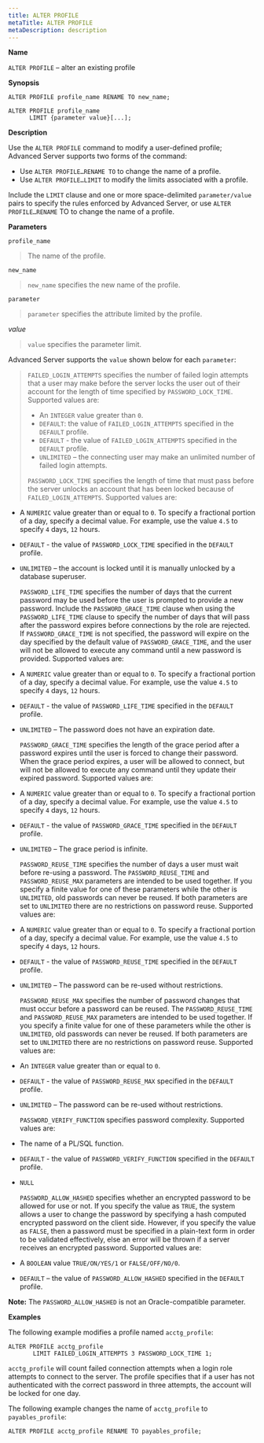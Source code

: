 ```yaml
---
title: ALTER PROFILE
metaTitle: ALTER PROFILE
metaDescription: description
---
```


**Name**

`ALTER PROFILE` – alter an existing profile

**Synopsis**

``` text
ALTER PROFILE profile_name RENAME TO new_name;

ALTER PROFILE profile_name
      LIMIT {parameter value}[...];
```

**Description**

Use the `ALTER PROFILE` command to modify a user-defined profile;
Advanced Server supports two forms of the command:

  - Use `ALTER PROFILE…RENAME TO` to change the name of a profile.
  - Use `ALTER PROFILE…LIMIT` to modify the limits associated with a
    profile.

Include the `LIMIT` clause and one or more space-delimited
`parameter/value` pairs to specify the rules enforced by Advanced
Server, or use `ALTER PROFILE…RENAME` TO to change the name of a
profile.

**Parameters**

`profile_name`

> The name of the profile.

`new_name`

> `new_name` specifies the new name of the profile.

`parameter`

> `parameter` specifies the attribute limited by the profile.

*value*

> `value` specifies the parameter limit.

Advanced Server supports the `value` shown below for each `parameter`:

> `FAILED_LOGIN_ATTEMPTS` specifies the number of failed login attempts
> that a user may make before the server locks the user out of their
> account for the length of time specified by `PASSWORD_LOCK_TIME`.
> Supported values are:
> 
>   - An `INTEGER` value greater than `0`.
>   - `DEFAULT`: the value of `FAILED_LOGIN_ATTEMPTS` specified in the
>     `DEFAULT` profile.
>   - `DEFAULT` - the value of `FAILED_LOGIN_ATTEMPTS` specified in the
>     `DEFAULT` profile.
>   - `UNLIMITED` – the connecting user may make an unlimited number of
>     failed login attempts.
> 
> `PASSWORD_LOCK_TIME` specifies the length of time that must pass
> before the server unlocks an account that has been locked because of
> `FAILED_LOGIN_ATTEMPTS`. Supported values are:

  - A `NUMERIC` value greater than or equal to `0`. To specify a
    fractional portion of a day, specify a decimal value. For example,
    use the value `4.5` to specify `4` days, `12` hours.

  - `DEFAULT` - the value of `PASSWORD_LOCK_TIME` specified in the
    `DEFAULT` profile.

  - `UNLIMITED` – the account is locked until it is manually unlocked by
    a database superuser.
    
    `PASSWORD_LIFE_TIME` specifies the number of days that the current
    password may be used before the user is prompted to provide a new
    password. Include the `PASSWORD_GRACE_TIME` clause when using the
    `PASSWORD_LIFE_TIME` clause to specify the number of days that will
    pass after the password expires before connections by the role are
    rejected. If `PASSWORD_GRACE_TIME` is not specified, the password
    will expire on the day specified by the default value of
    `PASSWORD_GRACE_TIME`, and the user will not be allowed to execute
    any command until a new password is provided. Supported values are:

  - A `NUMERIC` value greater than or equal to `0`. To specify a
    fractional portion of a day, specify a decimal value. For example,
    use the value `4.5` to specify `4` days, `12` hours.

  - `DEFAULT` - the value of `PASSWORD_LIFE_TIME` specified in the
    `DEFAULT` profile.

  - `UNLIMITED` – The password does not have an expiration date.
    
    `PASSWORD_GRACE_TIME` specifies the length of the grace period after
    a password expires until the user is forced to change their
    password. When the grace period expires, a user will be allowed to
    connect, but will not be allowed to execute any command until they
    update their expired password. Supported values are:

  - A `NUMERIC` value greater than or equal to `0`. To specify a
    fractional portion of a day, specify a decimal value. For example,
    use the value `4.5` to specify `4` days, `12` hours.

  - `DEFAULT` - the value of `PASSWORD_GRACE_TIME` specified in the
    `DEFAULT` profile.

  - `UNLIMITED` – The grace period is infinite.
    
    `PASSWORD_REUSE_TIME` specifies the number of days a user must wait
    before re-using a password. The `PASSWORD_REUSE_TIME` and
    `PASSWORD_REUSE_MAX` parameters are intended to be used together. If
    you specify a finite value for one of these parameters while the
    other is `UNLIMITED`, old passwords can never be reused. If both
    parameters are set to `UNLIMITED` there are no restrictions on
    password reuse. Supported values are:

  - A `NUMERIC` value greater than or equal to `0`. To specify a
    fractional portion of a day, specify a decimal value. For example,
    use the value `4.5` to specify `4` days, `12` hours.

  - `DEFAULT` - the value of `PASSWORD_REUSE_TIME` specified in the
    `DEFAULT` profile.

  - `UNLIMITED` – The password can be re-used without restrictions.
    
    `PASSWORD_REUSE_MAX` specifies the number of password changes that
    must occur before a password can be reused. The
    `PASSWORD_REUSE_TIME` and `PASSWORD_REUSE_MAX` parameters are
    intended to be used together. If you specify a finite value for one
    of these parameters while the other is `UNLIMITED`, old passwords
    can never be reused. If both parameters are set to `UNLIMITED` there
    are no restrictions on password reuse. Supported values are:

  - An `INTEGER` value greater than or equal to `0`.

  - `DEFAULT` - the value of `PASSWORD_REUSE_MAX` specified in the
    `DEFAULT` profile.

  - `UNLIMITED` – The password can be re-used without restrictions.
    
    `PASSWORD_VERIFY_FUNCTION` specifies password complexity. Supported
    values are:

  - The name of a PL/SQL function.

  - `DEFAULT` - the value of `PASSWORD_VERIFY_FUNCTION` specified in the
    `DEFAULT` profile.

  - `NULL`
    
    `PASSWORD_ALLOW_HASHED` specifies whether an encrypted password to
    be allowed for use or not. If you specify the value as `TRUE`, the
    system allows a user to change the password by specifying a hash
    computed encrypted password on the client side. However, if you
    specify the value as `FALSE`, then a password must be specified in a
    plain-text form in order to be validated effectively, else an error
    will be thrown if a server receives an encrypted password. Supported
    values are:

  - A `BOOLEAN` value `TRUE/ON/YES/1` or `FALSE/OFF/NO/0`.

  - `DEFAULT` – the value of `PASSWORD_ALLOW_HASHED` specified in the
    `DEFAULT` profile.

**Note:** The `PASSWORD_ALLOW_HASHED` is not an Oracle-compatible
parameter.

**Examples**

The following example modifies a profile named `acctg_profile`:

``` text
ALTER PROFILE acctg_profile
       LIMIT FAILED_LOGIN_ATTEMPTS 3 PASSWORD_LOCK_TIME 1;
```

`acctg_profile` will count failed connection attempts when a login role
attempts to connect to the server. The profile specifies that if a user
has not authenticated with the correct password in three attempts, the
account will be locked for one day.

The following example changes the name of `acctg_profile` to
`payables_profile`:

``` text
ALTER PROFILE acctg_profile RENAME TO payables_profile;
```
